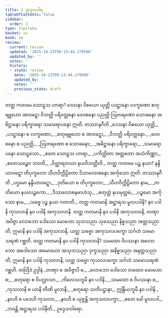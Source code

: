 ```yaml
---
title: 2 ဥဒ္ဒေသဝါရ
tableOfContents: false
sidebar:
  order: 3
type: tipitaka
basket: su
book: ne
review:
  current: review
  updated: '2025-10-23T09:13:44.179590'
  updated_by: ''
  notes: ''
  history:
  - state: review
    date: '2025-10-23T09:13:44.179590'
    updated_by: ''
    notes: ''
    previous_state: draft
---
```



<ReviewStatus review={frontmatter.review} showDetails={true} />

<HypothesisAnnotation frontmatter={frontmatter} />

<DynamicBreadcrumb />

<Division number="1" book="ne" e="ch" v="27" p="1">

<Paragraph number="8" book="ne">
တတ္ထ ကတမေ သောဠသ ဟာရာ? ဒေသနာ ဝိစယော ယုတ္တိ ပဒဋ္ဌာနော လက္ခဏော စတုဗျူဟော အာဝဋ္ဋော ဝိဘတ္တိ ပရိဝတ္တနော ဝေဝစနော ပညတ္တိ ဩတရဏော သောဓနော အဓိဋ္ဌာနော ပရိက္ခာရော သမာရောပနော ဣတိ.

</Paragraph>
</Division>

<Paragraph number="9" type="center" book="ne">
တဿာနုဂီတိ


</Paragraph>

<Paragraph number="10" type="verses" book="ne">
_ဒေသနာ ဝိစယော ယုတ္တိ,_  
_ပဒဋ္ဌာနော စ လက္ခဏော;_  
_စတုဗျူဟော စ အာဝဋ္ဋော,_  
_ဝိဘတ္တိ ပရိဝတ္တနော._  

</Paragraph>

<Paragraph number="11" type="verses" book="ne">
_ဝေဝစနော စ ပညတ္တိ,_  
_ဩတရဏော စ သောဓနော;_  
_အဓိဋ္ဌာနော ပရိက္ခာရော,_  
_သမာရောပနော သောဠသော._  

</Paragraph>

<Paragraph number="12" type="verses" book="ne">
_ဧတေ သောဠသ ဟာရာ,_  
_ပကိတ္တိတာ အတ္ထတော အသံကိဏ္ဏာ;_  
_ဧတေသဉ္စေဝ ဘဝတိ,_  
_ဝိတ္ထာရတယာ နယဝိဘတ္တီတိ._  

</Paragraph>

<Division number="2" book="ne" e="ch" v="27" p="2">

<Paragraph number="13" book="ne">
တတ္ထ ကတမေ ပဉ္စ နယာ? နန္ဒိယာဝဋ္ဋော တိပုက္ခလော သီဟဝိက္ကီဠိတော ဒိသာလောစနော အင်္ကုသော ဣတိ.

</Paragraph>
</Division>

<Paragraph number="14" type="center" book="ne">
တဿာနုဂီတိ


</Paragraph>

<Paragraph number="15" type="verses" book="ne">
_ပဌမော နန္ဒိယာဝဋ္ဋော,_  
_ဒုတိယော စ တိပုက္ခလော;_  
_သီဟဝိက္ကီဠိတော နာမ,_  
_တတိယော နယလဉ္ဇကော._  

</Paragraph>

<Paragraph number="16" type="verses" book="ne">
_ဒိသာလောစနမာဟံသု,_  
_စတုတ္ထံ နယမုတ္တမံ;_  
_ပဉ္စမော အင်္ကုသော နာမ,_  
_သဗ္ဗေ ပဉ္စ နယာ ဂတာတိ._  

</Paragraph>

<Division number="3" book="ne" e="ch" v="27" p="2">

<Paragraph number="17" book="ne">
တတ္ထ ကတမာနိ အဋ္ဌာရသ မူလပဒါနိ? နဝ ပဒါနိ ကုသလာနိ နဝ ပဒါနိ အကုသလာနိ. တတ္ထ ကတမာနိ နဝ ပဒါနိ အကုသလာနိ, တဏှာ အဝိဇ္ဇာ လောဘော ဒေါသော မောဟော သုဘသညာ သုခသညာ နိစ္စသညာ အတ္တသညာတိ, ဣမာနိ နဝ ပဒါနိ အကုသလာနိ, ယတ္ထ သဗ္ဗော အကုသလပက္ခော သင်္ဂဟံ သမောသရဏံ ဂစ္ဆတိ.
</Paragraph>

<Paragraph number="18" book="ne">
တတ္ထ ကတမာနိ နဝ ပဒါနိ ကုသလာနိ? သမထော ဝိပဿနာ အလောဘော အဒေါသော အမောဟော အသုဘသညာ ဒုက္ခသညာ အနိစ္စသညာ အနတ္တသညာတိ, ဣမာနိ နဝ ပဒါနိ ကုသလာနိ, ယတ္ထ သဗ္ဗော ကုသလပက္ခော သင်္ဂဟံ သမောသရဏံ ဂစ္ဆတိ.

</Paragraph>
</Division>

<Paragraph number="19" type="center" book="ne">
တတြိဒံ ဥဒ္ဒါနံ


</Paragraph>

<Paragraph number="20" type="verses" book="ne">
_တဏှာ စ အဝိဇ္ဇာပိ စ,_  
_လောဘော ဒေါသော တထေဝ မောဟော စ;_  
_စတုရော စ ဝိပလ္လာသာ,_  
_ကိလေသဘူမီ နဝ ပဒါနိ._  

</Paragraph>

<Paragraph number="21" type="verses" book="ne">
_သမထော စ ဝိပဿနာ စ,_  
_ကုသလာနိ စ ယာနိ တီဏိ မူလာနိ;_  
_စတုရော သတိပဋ္ဌာနာ,_  
ဣန္ဒြိယဘူမီ နဝ ပဒါနိ._  

</Paragraph>

<Paragraph number="22" type="verses" book="ne">
_နဝဟိ စ ပဒေဟိ ကုသလာ,_  
_နဝဟိ စ ယုဇ္ဇန္တိ အကုသလပက္ခာ;_  
_ဧတေ ခေါ မူလပဒါ,_  
_ဘဝန္တိ အဋ္ဌာရသ ပဒါနီတိ._  


</Paragraph>

<Paragraph number="23" type="center" book="ne">
ဥဒ္ဒေသဝါရော.
</Paragraph>